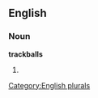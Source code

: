 
==English==

===Noun===
'''trackballs'''

# {{plural of|[[trackball]]}}

[[Category:English plurals]]
